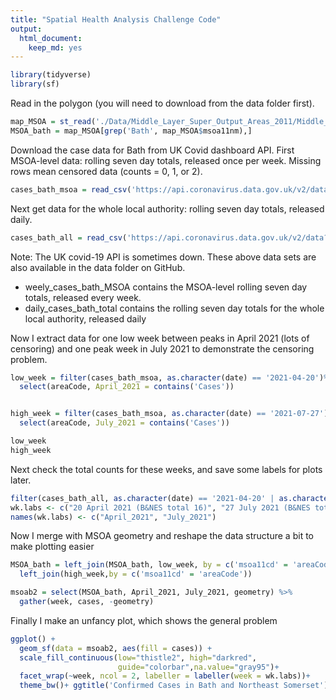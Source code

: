 ```yaml
---
title: "Spatial Health Analysis Challenge Code"
output:
  html_document: 
    keep_md: yes
---
```


```r
library(tidyverse)
library(sf)
```


Read in the polygon (you will need to download from the data folder first).
```r
map_MSOA = st_read('./Data/Middle_Layer_Super_Output_Areas_2011/Middle_Layer_Super_Output_Areas_2011.shp')
MSOA_bath = map_MSOA[grep('Bath', map_MSOA$msoa11nm),]
```

Download the case data for Bath from UK Covid dashboard API.
First MSOA-level data:  rolling seven day totals, released once per week.
Missing rows mean censored data (counts = 0, 1, or 2).
 
```r
cases_bath_msoa = read_csv('https://api.coronavirus.data.gov.uk/v2/data?areaType=msoa&areaCode=E06000022&metric=newCasesBySpecimenDateRollingSum&format=csv')
```

Next get data for the whole local authority: rolling seven day totals, released daily.
```r
cases_bath_all = read_csv('https://api.coronavirus.data.gov.uk/v2/data?areaType=utla&areaCode=E06000022&metric=newCasesBySpecimenDateRollingSum&format=csv')
```
Note: The UK covid-19 API is sometimes down. These above data sets are also available 
in the data folder on GitHub. 
  
  * weely_cases_bath_MSOA contains the MSOA-level rolling seven day totals, released every week.
  * daily_cases_bath_total contains the rolling seven day totals for the whole local authority, released daily

 
Now I extract data for one low week between peaks in April 2021 (lots of censoring)
and one peak week in July 2021 to demonstrate the censoring problem.
```r
low_week = filter(cases_bath_msoa, as.character(date) == '2021-04-20')%>%
  select(areaCode, April_2021 = contains('Cases'))


high_week = filter(cases_bath_msoa, as.character(date) == '2021-07-27')%>%
  select(areaCode, July_2021 = contains('Cases'))

low_week
high_week
```  



Next check the total counts for these weeks, and save some labels for plots later.
```r
filter(cases_bath_all, as.character(date) == '2021-04-20' | as.character(date) ==  '2021-07-27')
wk.labs <- c("20 April 2021 (B&NES total 16)", "27 July 2021 (B&NES total 634)")
names(wk.labs) <- c("April_2021", "July_2021")
```

Now I merge with MSOA geometry and reshape the data structure a bit to make plotting easier
```r
MSOA_bath = left_join(MSOA_bath, low_week, by = c('msoa11cd' = 'areaCode'))%>%
  left_join(high_week,by = c('msoa11cd' = 'areaCode'))

msoab2 = select(MSOA_bath, April_2021, July_2021, geometry) %>% 
  gather(week, cases, -geometry)
```

Finally I make an unfancy plot, which shows the general problem 

```r
ggplot() + 
  geom_sf(data = msoab2, aes(fill = cases)) + 
  scale_fill_continuous(low="thistle2", high="darkred",
                        guide="colorbar",na.value="gray95")+
  facet_wrap(~week, ncol = 2, labeller = labeller(week = wk.labs))+
  theme_bw()+ ggtitle('Confirmed Cases in Bath and Northeast Somerset')
```
